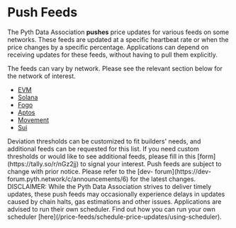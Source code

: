 
# Push Feeds

The Pyth Data Association **pushes** price updates for various feeds on some networks.
These feeds are updated at a specific heartbeat rate or when the price changes by a specific percentage.
Applications can depend on receiving updates for these feeds, without having to pull them explicitly.

The feeds can vary by network. Please see the relevant section below for the network of interest.

- [EVM](push-feeds/evm)
- [Solana](push-feeds/solana)
- [Fogo](push-feeds/fogo)
- [Aptos](push-feeds/aptos)
- [Movement](push-feeds/movement)
- [Sui](push-feeds/sui)

<Callout type="default" emoji="ℹ️">
  Deviation thresholds can be customized to fit builders' needs, and additional
  feeds can be requested for this list. If you need custom thresholds or would
  like to see additional feeds, please fill in this
  [form](https://tally.so/r/nGz2jj) to signal your interest.
</Callout>

<Callout type="info" emoji="ℹ️">
  Push feeds are subject to change with prior notice. Please refer to the [dev-
  forum](https://dev-forum.pyth.network/c/announcements/6) for the latest
  changes.
</Callout>

<Callout type="info" emoji="⚠️">
  DISCLAIMER: While the Pyth Data Association strives to deliver timely updates,
  these push feeds may occasionally experience delays in updates caused by chain
  halts, gas estimations and other issues. Applications are advised to run their
  own scheduler. Find out how you can run your own scheduler
  [here](/price-feeds/schedule-price-updates/using-scheduler).
</Callout>
